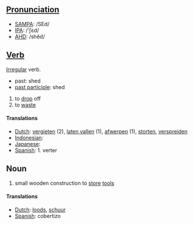 ==[[Pronunciation]]==
*[[w:SAMPA|SAMPA]]: /SEd/
*[[w:IPA|IPA]]: /'ʃεd/
*[[w:AHD|AHD]]:	/shěd/

==[[Verb]]==

[[Irregular]] verb.
*past: shed
*[[past participle]]: shed

# to [[drop]] off
# to [[waste]]

==== Translations ====
*[[Dutch]]: [[vergieten]] (2), [[laten vallen]] (1), [[afwerpen]] (1), [[storten]], [[verspreiden]]
*[[Indonesian]]: [[]]
*[[Japanese]]: [[]]
*[[Spanish]]: 1. verter

== Noun ==

# small wooden construction to [[store]] [[tool]]s

====Translations ====
*[[Dutch]]: [[loods]], [[schuur]]
*[[Spanish]]: cobertizo
